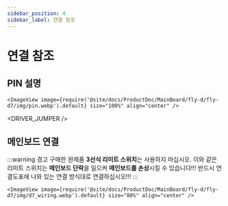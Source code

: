 ```yaml
---
sidebar_position: 4
sidebar_label: 연결 참조
---
```



# 연결 참조
## PIN 설명
    <ImageView image={require('@site/docs/ProductDoc/MainBoard/fly-d/fly-d7/img/pin.webp').default} size="100%" align="center" />

<DRIVER_JUMPER />

## 메인보드 연결



:::warning 경고
구매한 완제품 **3선식 리미트 스위치**는 사용하지 마십시오. 이와 같은 리미트 스위치는 **메인보드 단락**을 일으켜 **메인보드를 손상**시킬 수 있습니다!!! 반드시 연결도표에 나와 있는 연결 방식대로 연결하십시오!!!
:::

    <ImageView image={require('@site/docs/ProductDoc/MainBoard/fly-d/fly-d7/img/d7_wiring.webp').default} size="80%" align="center" />
